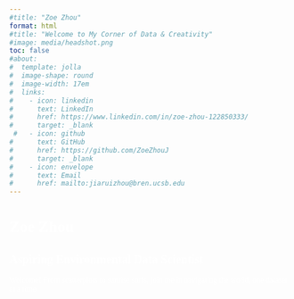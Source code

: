 ```yaml
---
#title: "Zoe Zhou"
format: html
#title: "Welcome to My Corner of Data & Creativity"
#image: media/headshot.png 
toc: false
#about:
#  template: jolla
#  image-shape: round
#  image-width: 17em
#  links:
#    - icon: linkedin
#      text: LinkedIn
#      href: https://www.linkedin.com/in/zoe-zhou-122850333/
#      target: _blank 
 #   - icon: github
#      text: GitHub
#      href: https://github.com/ZoeZhouJ
#      target: _blank 
#    - icon: envelope
#      text: Email
#      href: mailto:jiaruizhou@bren.ucsb.edu
---
```


```{=html}
<style>
  nav {
    color: $white;
}

  body {
  background-image: url("media/flower.jpg");
  background-size: cover;
  background-position: 50% 25%;
  background-repeat: no-repeat;
}
  
  h1, h2, p {
  color: white;
  font-family: 'Nunito';
}
  
</style>
```
# Zoe Zhou

## Aspiring Environmental Data Scientist

Welcome! From scatterplots to sunrise surfs, join me in navigating the world, one dataset at a time.
